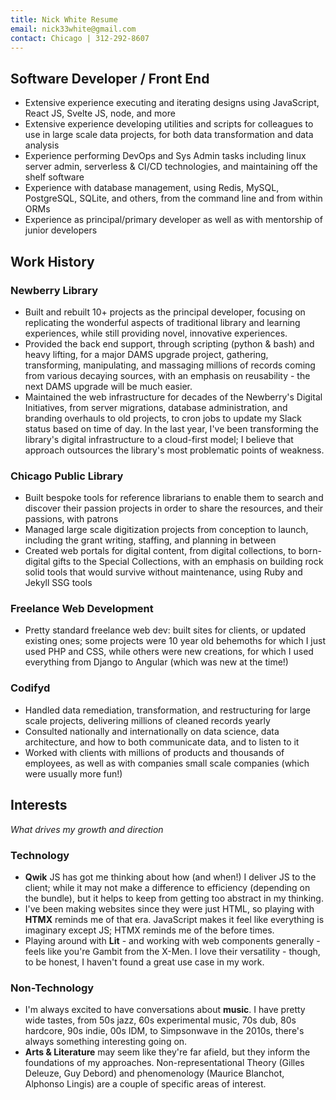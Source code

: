 ```yaml
--- 
title: Nick White Resume
email: nick33white@gmail.com
contact: Chicago | 312-292-8607
---
```


## Software Developer / Front End 

- Extensive experience executing and iterating designs using JavaScript, React JS, Svelte JS, node, and more
- Extensive experience developing utilities and scripts for colleagues to use in large scale data projects, for both data transformation and data analysis
- Experience performing DevOps and Sys Admin tasks including linux server admin, serverless & CI/CD technologies, and maintaining off the shelf software
- Experience with database management, using Redis, MySQL, PostgreSQL, SQLite, and others, from the command line and from within ORMs
- Experience as principal/primary developer as well as with mentorship of junior developers

## Work History

### Newberry Library

- Built and rebuilt 10+ projects as the principal developer, focusing on replicating the wonderful aspects of traditional library and learning experiences, while still providing novel, innovative experiences.
- Provided the back end support, through scripting (python & bash) and heavy lifting, for a major DAMS upgrade project, gathering, transforming, manipulating, and massaging millions of records coming from various decaying sources, with an emphasis on reusability - the next DAMS upgrade will be much easier.
- Maintained the web infrastructure for decades of the Newberry's Digital Initiatives, from server migrations, database administration, and branding overhauls to old projects, to cron jobs to update my Slack status based on time of day.  In the last year, I've been transforming the library's digital infrastructure to a cloud-first model; I believe that approach outsources the library's most problematic points of weakness.

### Chicago Public Library 

- Built bespoke tools for reference librarians to enable them to search and discover their passion projects in order to share the resources, and their passions, with patrons
- Managed large scale digitization projects from conception to launch, including the grant writing, staffing, and planning in between
- Created web portals for digital content, from digital collections, to born-digital gifts to the Special Collections, with an emphasis on building rock solid tools that would survive without maintenance, using Ruby and Jekyll SSG tools

### Freelance Web Development

- Pretty standard freelance web dev: built sites for clients, or updated existing ones; some projects were 10 year old behemoths for which I just used PHP and CSS, while others were new creations, for which I used everything from Django to Angular (which was new at the time!) 

### Codifyd

- Handled data remediation, transformation, and restructuring for large scale projects, delivering millions of cleaned records yearly
- Consulted nationally and internationally on data science, data architecture, and how to both communicate data, and to listen to it
- Worked with clients with millions of products and thousands of employees, as well as with companies small scale companies (which were usually more fun!)

## Interests
*What drives my growth and direction*

### Technology
- **Qwik** JS has got me thinking about how (and when!) I deliver JS to the client; while it may not make a difference to efficiency (depending on the bundle), but it helps to keep from getting too abstract in my thinking.
- I've been making websites since they were just HTML, so playing with **HTMX** reminds me of that era.  JavaScript makes it feel like everything is imaginary except JS; HTMX reminds me of the before times.
- Playing around with **Lit** - and working with web components generally - feels like you're Gambit from the X-Men.  I love their versatility - though, to be honest, I haven't found a great use case in my work.

### Non-Technology
- I'm always excited to have conversations about **music**.  I have pretty wide tastes, from 50s jazz, 60s experimental music, 70s dub, 80s hardcore, 90s indie, 00s IDM, to Simpsonwave in the 2010s, there's always something interesting going on.
- **Arts & Literature** may seem like they're far afield, but they inform the foundations of my approaches.  Non-representational Theory (Gilles Deleuze, Guy Debord) and phenomenology (Maurice Blanchot, Alphonso Lingis) are a couple of specific areas of interest.
